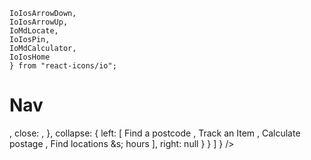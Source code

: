     IoIosArrowDown,
    IoIosArrowUp, 
    IoMdLocate,
    IoIosPin,
    IoMdCalculator,
    IoIosHome
    } from "react-icons/io";


<Meta title="Molecules/Nav" component={Nav} />


# Nav

<Canvas>
    <Story name='Default'>
        <Nav 
            navs={
                [
                    {type: 'single', nav: 'One'},
                    {
                        type: 'collapse',
                        faciliter: {
                            text: 'Collapse',
                            open: 'O',
                            Close: 'C'
                        },
                        collapse: {
                            left: [
                                'l1',
                                'l2'
                            ],
                            right: [
                                'r1',
                                'r2'
                            ]
                        }
                    }
                ]
            }
        />
    </Story>
</Canvas>

<Canvas>
    <Story name="Xpress Tools">
        <Nav
            type='single'
            navs={
                [
                    {
                        type: 'collapse',
                        faciliter: {
                            text: 'Tools',
                            open: <IconContext.Provider value={{ className: "icon icon--sm" }}>
                                    <IoIosArrowDown />
                                </IconContext.Provider>,
                            close: <IconContext.Provider value={{ className: "icon icon--sm" }}>
                                    <IoIosArrowUp />
                                </IconContext.Provider>,
                        },
                        collapse: {
                            left: [
                                <Link theme="red" variant="nav-red">
                                    <span><IoIosPin /></span>
                                    Find a postcode
                                </Link>,
                                <Link theme="red" variant="nav-red">
                                    <span><IoMdLocate /></span>
                                    Track an Item
                                </Link>,
                                <Link theme="red" variant="nav-red">
                                    <span><IoMdCalculator /></span>
                                    Calculate postage
                                </Link>,
                                <Link theme="red" variant="nav-red">
                                    <span><IoIosHome /></span>
                                    Find locations &amps; hours
                                </Link>
                            ],
                            right: null
                        }
                    }
                ]
            }
        />
    </Story>
</Canvas>